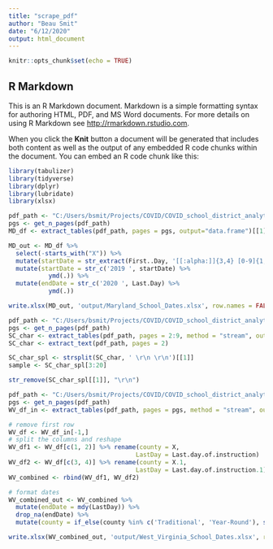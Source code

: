 ```yaml
---
title: "scrape_pdf"
author: "Beau Smit"
date: "6/12/2020"
output: html_document
---
```


```r
knitr::opts_chunk$set(echo = TRUE)
```

## R Markdown

This is an R Markdown document. Markdown is a simple formatting syntax for authoring HTML, PDF, and MS Word documents. For more details on using R Markdown see <http://rmarkdown.rstudio.com>.

When you click the **Knit** button a document will be generated that includes both content as well as the output of any embedded R code chunks within the document. You can embed an R code chunk like this:

```r
library(tabulizer)
library(tidyverse)
library(dplyr)
library(lubridate)
library(xlsx)
```


```r
pdf_path <- "C:/Users/bsmit/Projects/COVID/COVID_school_district_analytics/R_prog/MD_SchoolSystemOpeningClosingDates.pdf"
pgs <- get_n_pages(pdf_path)
MD_df <- extract_tables(pdf_path, pages = pgs, output="data.frame")[[1]]

MD_out <- MD_df %>%
  select(-starts_with("X")) %>%
  mutate(startDate = str_extract(First..Day, '[[:alpha:]]{3,4} [0-9]{1,2}')) %>%
  mutate(startDate = str_c('2019 ', startDate) %>%
           ymd(.)) %>%
  mutate(endDate = str_c('2020 ', Last.Day) %>% 
           ymd(.))

write.xlsx(MD_out, 'output/Maryland_School_Dates.xlsx', row.names = FALSE)
```


```r
pdf_path <- "C:/Users/bsmit/Projects/COVID/COVID_school_district_analytics/R_prog/SC_2019-2020 Composite School Calendar.pdf"
pgs <- get_n_pages(pdf_path)
SC_char <- extract_tables(pdf_path, pages = 2:9, method = "stream", output = "data.frame")
SC_char <- extract_text(pdf_path, pages = 2)

SC_char_spl <- strsplit(SC_char, ' \r\n \r\n')[[1]]
sample <- SC_char_spl[3:20]

str_remove(SC_char_spl[[1]], "\r\n")
```


```r
pdf_path <- "C:/Users/bsmit/Projects/COVID/COVID_school_district_analytics/R_prog/WV_Last-Day-of-Instruction-2019-2020-1.pdf"
pgs <- get_n_pages(pdf_path)
WV_df_in <- extract_tables(pdf_path, pages = pgs, method = "stream", output = "data.frame")[[1]]

# remove first row
WV_df <- WV_df_in[-1,]
# split the columns and reshape
WV_df1 <- WV_df[c(1, 2)] %>% rename(county = X, 
                                   LastDay = Last.day.of.instruction)
WV_df2 <- WV_df[c(3, 4)] %>% rename(county = X.1, 
                                   LastDay = Last.day.of.instruction.1)
WV_combined <- rbind(WV_df1, WV_df2)

# format dates
WV_combined_out <- WV_combined %>% 
  mutate(endDate = mdy(LastDay)) %>%
  drop_na(endDate) %>%
  mutate(county = if_else(county %in% c('Traditional', 'Year-Round'), str_c('Kanawha ', county), county)) # one-off fix to strings

write.xlsx(WV_combined_out, 'output/West_Virginia_School_Dates.xlsx', row.names = FALSE)
```

```r

```

```r

```

```r

```
